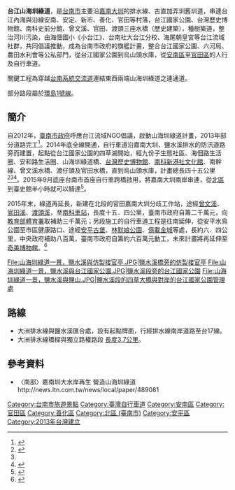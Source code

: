 '''台江山海圳綠道'''，是[[台南市|台南市]]主要沿[[嘉南大圳|嘉南大圳]]的排水線、古直加弄圳舊圳道，串連台江內海與沿線安南、安定、新市、善化、官田等村落，台江國家公園、台灣歷史博物館、南科史前分館、曾文溪、官田、渡頭三座水橋（歷史建築），種樹築道，整治河川污染，由海佃國小《小台江》、台南社大台江分校、海尾朝皇宮等台江流域社群，共同倡議推動，成為台南市政府的旗艦計畫，整合台江國家公園、六河局、農田水利會等公私部門，從台江國家公園到烏山頭水庫，從[[安南區|安南區]]至[[官田區|官田區]]的人行及自行車道。

關鍵工程為穿越[[台南系統交流道|台南系統交流道]]連結東西兩端山海圳綠道之連通道。

部分路段屬於[[環島1號線|環島1號線]]。

==簡介==
自2012年，[[臺南市政府|臺南市政府]]呼應台江流域NGO倡議，啟動山海圳綠道計畫，2013年部分道路完工<ref>{{cite news|url=http://www.ettoday.net/news/20130821/259835.htm|title=台南山海圳綠道計畫啟動　打造自行車旅遊城市|author=|date=2013-08-21|publisher=Ettoday|language=zh-tw|accessdate=2016-01-10|archive-date=2016-06-12|archive-url=https://web.archive.org/web/20160612031311/http://www.ettoday.net/news/20130821/259835.htm|dead-url=no}}</ref>。2014年底全線開通，自行車道沿嘉南大圳、鹽水溪排水的防汛道路旁而建置，起點從台江國家公園的四草湖開始，經九份子生態社區、海佃路生活圈、安和路生活圈、山海圳綠道橋、[[台灣歷史博物館|台灣歷史博物館]]、[[南科|南科新港社文化館]]、南幹線、曾文溪水橋、渡仔頭及官田水橋，直到烏山頭水庫，計畫總長四十五公里<ref>{{cite news|url=https://tw.news.yahoo.com/%E5%9B%9B%E8%8D%89%E6%B9%96%E8%87%B3%E7%83%8F%E5%B1%B1%E9%A0%AD-%E5%B1%B1%E6%B5%B7%E5%9C%B3%E7%B6%A0%E9%81%93%E5%B9%B4%E5%BA%95%E9%80%9A-004124035.html|title=四草湖至烏山頭 山海圳綠道年底通|author=蔡文居|date=2014-05-13|publisher=《自由時報》|language=zh-tw|accessdate=2016-01-10|deadurl=yes|archiveurl=https://web.archive.org/web/20160305211525/https://tw.news.yahoo.com/%E5%9B%9B%E8%8D%89%E6%B9%96%E8%87%B3%E7%83%8F%E5%B1%B1%E9%A0%AD-%E5%B1%B1%E6%B5%B7%E5%9C%B3%E7%B6%A0%E9%81%93%E5%B9%B4%E5%BA%95%E9%80%9A-004124035.html|archivedate=2016-03-05}}</ref><ref name="自由"/><ref>{{cite web|url=http://tbike.tainan.gov.tw/scontent.php?ms=ZnVfSUQ9NDIx|title=臺南騎跡-自行車道網-山海圳綠道|author=|date=|publisher=臺南騎跡-自行車道網|language=zh-tw|accessdate=2016-01-10|deadurl=yes|archiveurl=https://web.archive.org/web/20160304141522/http://tbike.tainan.gov.tw/scontent.php?ms=ZnVfSUQ9NDIx|archivedate=2016-03-04}}</ref>。2015年9月底座台南市首座自行車跨橋啟用，將嘉南大圳兩岸串連，從[[北區_(臺南市)|北區]]到臺史館半小時就可以騎達<ref>{{cite news|url=http://news.ltn.com.tw/news/life/breakingnews/1486149|title=騎單車神遊時空 台江山海圳綠道正夯|author=洪瑞琴|date=2015-10-24|publisher=《自由時報》|language=zh-tw|accessdate=2016-01-10|archive-date=2017-09-18|archive-url=https://web.archive.org/web/20170918154516/http://news.ltn.com.tw/news/life/breakingnews/1486149|dead-url=no}}</ref>。

2015年末，綠道再延長，新建在北段的官田嘉南大圳分歧工作站，途經[[曾文溪|曾文溪]]、[[官田溪|官田溪]]、[[渡頭溪|渡頭溪]]，至[[南科車站|南科車站]]，長度十五．四公里，臺南市政府自籌二千萬元，向[[教育部體育署|教育部體育署]]取補助三千萬元；另段施工的自行車道工程是往南延伸，從安平水鳥公園至市區健康路口、途經[[安平古堡|安平古堡]]、[[林默娘公園|林默娘公園]]、[[億載金城|億載金城]]等處，長約六．四公里，中央政府補助八百萬，臺南市政府自籌約六百萬元動工，未來計畫將再延伸至[[奇美博物館|奇美博物館]]。<ref name="自由">{{cite news|url=http://news.ltn.com.tw/news/local/paper/940061|title=〈南部〉山海圳綠道拉長 2段單車道動|author=楊金城|date=2015-12-12|publisher=《自由時報》|language=zh-tw|accessdate=2016-01-10|archive-date=2015-12-14|archive-url=https://web.archive.org/web/20151214183558/http://news.ltn.com.tw/news/local/paper/940061|dead-url=no}}</ref>
<gallery>
File:山海圳綠道一景，鹽水溪與仿製接官亭.JPG|鹽水溪橋旁的仿製[[接官亭_(臺南市)|接官亭]]
File:山海圳綠道一景，鹽水溪與台江國家公園.JPG|鹽水溪段旁的[[台江國家公園|台江國家公園]]
File:山海圳綠道一景，鹽水溪與鹽山.JPG|鹽水溪段的四草大橋與對岸的台江國家公園管理處
</gallery>

==路線==
*大洲排水線與鹽水溪匯合處，設有起點牌面，行經排水線南岸道路至台17線。
*大洲排水線橋樑與獨立路權路段 [https://goo.gl/maps/GM8dTjDigCUboof9A 長度3.7公里]。

==參考資料==
{{reflist}}
* 〈南部〉嘉南圳大水岸再生 營造山海圳綠道http://news.ltn.com.tw/news/local/paper/489081 {{Wayback|url=http://news.ltn.com.tw/news/local/paper/489081 |date=20170918154406 }}

[[Category:台南市旅遊景點|Category:台南市旅遊景點]]
[[Category:臺灣自行車道|Category:臺灣自行車道]]
[[Category:安南區|Category:安南區]]
[[Category:官田區|Category:官田區]]
[[Category:善化區|Category:善化區]]
[[Category:北區_(臺南市)|Category:北區 (臺南市)]]
[[Category:安平區|Category:安平區]]
[[Category:2013年台灣建立|Category:2013年台灣建立]]